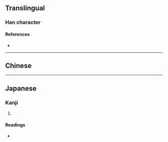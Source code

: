 {{character info}}
==Translingual==

===Han character===
{{Han char|rn=10|rad=儿|as=07|sn=9|four=|canj=MUIR|ids=⿺元台}}

====References====
* {{Han ref|kx=0125.170|dkj=01378|dj=0265.190|hdz=10273.060|uh=5158|ud=20824}}

----

==Chinese==
{{zh-see|始|a}}

----

==Japanese==

===Kanji===
{{ja-kanji|grade=|rs=儿07}}

# {{rfdef|ja|sort=儿07}}

====Readings====
* {{ja-readings|on=し|kun=はじ-める, はじ-まる}}
